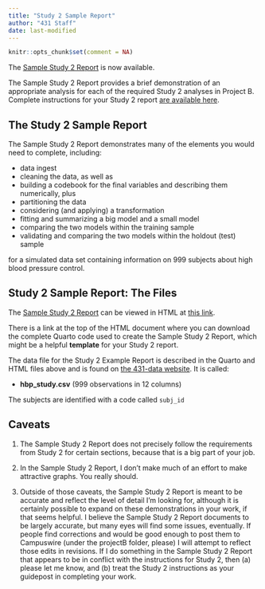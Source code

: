 ```yaml
---
title: "Study 2 Sample Report"
author: "431 Staff"
date: last-modified
---
```


```r
knitr::opts_chunk$set(comment = NA)
```

The [Sample Study 2 Report](sample-study2.qmd) is now available.

The Sample Study 2 Report provides a brief demonstration of an appropriate analysis for each of the required Study 2 analyses in Project B. Complete instructions for your Study 2 report [are available here](study2b.qmd). 

## The Study 2 Sample Report

The Sample Study 2 Report demonstrates many of the elements you would need to complete, including:

- data ingest
- cleaning the data, as well as
- building a codebook for the final variables and describing them numerically, plus
- partitioning the data
- considering (and applying) a transformation
- fitting and summarizing a big model and a small model
- comparing the two models within the training sample
- validating and comparing the two models within the holdout (test) sample

for a simulated data set containing information on 999 subjects about high blood pressure control.

## Study 2 Sample Report: The Files

The [Sample Study 2 Report](sample-study2.qmd) can be viewed in HTML at [this link](sample-study2.qmd). 

There is a link at the top of the HTML document where you can download the complete Quarto code used to create the Sample Study 2 Report, which might be a helpful **template** for your Study 2 report.

The data file for the Study 2 Example Report is described in the Quarto and HTML files above and is found on [the 431-data website](https://github.com/THOMASELOVE/431-data). It is called:

- **hbp_study.csv** (999 observations in 12 columns)

The subjects are identified with a code called `subj_id` 
 
## Caveats

1. The Sample Study 2 Report does not precisely follow the requirements from Study 2 for certain sections, because that is a big part of your job. 

2. In the Sample Study 2 Report, I don't make much of an effort to make attractive graphs. You really should.

3. Outside of those caveats, the Sample Study 2 Report is meant to be accurate and reflect the level of detail I'm looking for, although it is certainly possible to expand on these demonstrations in your work, if that seems helpful. I believe the Sample Study 2 Report documents to be largely accurate, but many eyes will find some issues, eventually. 
If people find corrections and would be good enough to post them to Campuswire (under the projectB folder, please) I will attempt to reflect those edits in revisions. If I do something in the Sample Study 2 Report that appears to be in conflict with the instructions for Study 2, then (a) please let me know, and (b) treat the Study 2 instructions as your guidepost in completing your work.
